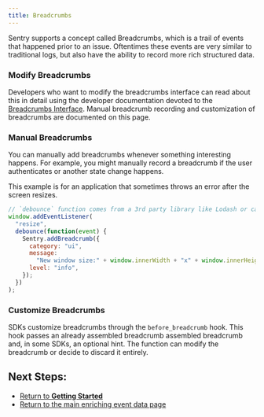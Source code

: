 ```yaml
---
title: Breadcrumbs
---
```


Sentry supports a concept called Breadcrumbs, which is a trail of events that happened prior to an issue. Oftentimes these events are very similar to traditional logs, but also have the ability to record more rich structured data.

### Modify Breadcrumbs

Developers who want to modify the breadcrumbs interface can read about this in detail using the developer documentation devoted to the [Breadcrumbs Interface](https://develop.sentry.dev/sdk/event-payloads/breadcrumbs/). Manual breadcrumb recording and customization of breadcrumbs are documented on this page.

### Manual Breadcrumbs

You can manually add breadcrumbs whenever something interesting happens. For example, you might manually record a breadcrumb if the user authenticates or another state change happens.

This example is for an application that sometimes throws an error after the screen resizes.

```javascript
// `debounce` function comes from a 3rd party library like Lodash or can be implemented manually
window.addEventListener(
  "resize",
  debounce(function(event) {
    Sentry.addBreadcrumb({
      category: "ui",
      message:
        "New window size:" + window.innerWidth + "x" + window.innerHeight,
      level: "info",
    });
  })
);
```

### Customize Breadcrumbs

SDKs customize breadcrumbs through the `before_breadcrumb` hook. This hook passes an already assembled breadcrumb assembled breadcrumb and, in some SDKs, an optional hint. The function can modify the breadcrumb or decide to discard it entirely.

## Next Steps:

- [Return to **Getting Started**](../)
- [Return to the main enriching event data page](./)
